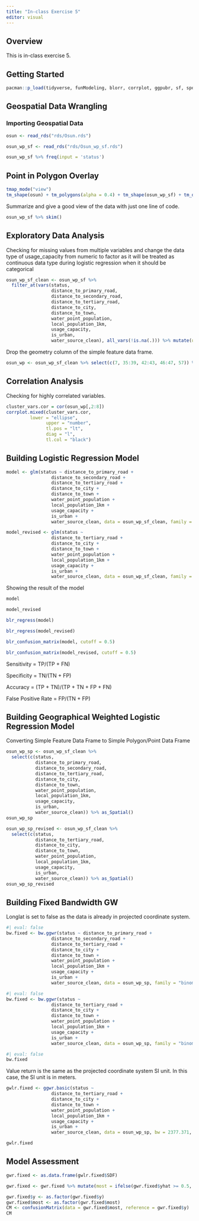 ```yaml
---
title: "In-class Exercise 5"
editor: visual
---
```


## Overview

This is in-class exercise 5.

## Getting Started

```r
pacman::p_load(tidyverse, funModeling, blorr, corrplot, ggpubr, sf, spdep, GWmodel, tmap, skimr, caret)
```

## Geospatial Data Wrangling

### Importing Geospatial Data

```r
osun <- read_rds("rds/Osun.rds")
```

```r
osun_wp_sf <- read_rds("rds/Osun_wp_sf.rds")
```

```r
osun_wp_sf %>% freq(input = 'status')
```

## Point in Polygon Overlay

```r
tmap_mode("view")
tm_shape(osun) + tm_polygons(alpha = 0.4) + tm_shape(osun_wp_sf) + tm_dots(col = "status", alpha = 0.6) + tm_view(set.zoom.limits = c(9,12))
```

Summarize and give a good view of the data with just one line of code.

```r
osun_wp_sf %>% skim()
```

## Exploratory Data Analysis

Checking for missing values from multiple variables and change the data type of usage_capacity from numeric to factor as it will be treated as continuous data type during logistic regression when it should be categorical

```r
osun_wp_sf_clean <- osun_wp_sf %>% 
  filter_at(vars(status,
                 distance_to_primary_road,
                 distance_to_secondary_road,
                 distance_to_tertiary_road,
                 distance_to_city,
                 distance_to_town,
                 water_point_population,
                 local_population_1km,
                 usage_capacity,
                 is_urban,
                 water_source_clean), all_vars(!is.na(.))) %>% mutate(usage_capacity = as.factor(usage_capacity))
```

Drop the geometry column of the simple feature data frame.

```r
osun_wp <- osun_wp_sf_clean %>% select(c(7, 35:39, 42:43, 46:47, 57)) %>% st_set_geometry(NULL)
```

## Correlation Analysis

Checking for highly correlated variables.

```r
cluster_vars.cor = cor(osun_wp[,2:8])
corrplot.mixed(cluster_vars.cor,
         lower = "ellipse", 
               upper = "number",
               tl.pos = "lt",
               diag = "l",
               tl.col = "black")
```

## Building Logistic Regression Model

```r
model <- glm(status ~ distance_to_primary_road +
                 distance_to_secondary_road +
                 distance_to_tertiary_road +
                 distance_to_city +
                 distance_to_town +
                 water_point_population +
                 local_population_1km +
                 usage_capacity +
                 is_urban +
                 water_source_clean, data = osun_wp_sf_clean, family = binomial(link = 'logit'))
```

```r
model_revised <- glm(status ~ 
                 distance_to_tertiary_road +
                 distance_to_city +
                 distance_to_town +
                 water_point_population +
                 local_population_1km +
                 usage_capacity +
                 is_urban +
                 water_source_clean, data = osun_wp_sf_clean, family = binomial(link = 'logit'))
```

Showing the result of the model

```r
model
```

```r
model_revised
```

```r
blr_regress(model)
```

```r
blr_regress(model_revised)
```

```r
blr_confusion_matrix(model, cutoff = 0.5)
```

```r
blr_confusion_matrix(model_revised, cutoff = 0.5)
```

Sensitivity = TP/(TP + FN)

Specificity = TN/(TN + FP)

Accuracy = (TP + TN)/(TP + TN + FP + FN)

False Positive Rate = FP/(TN + FP)

## Building Geographical Weighted Logistic Regression Model

Converting Simple Feature Data Frame to Simple Polygon/Point Data Frame

```r
osun_wp_sp <- osun_wp_sf_clean %>% 
  select(c(status,
           distance_to_primary_road,
           distance_to_secondary_road,
           distance_to_tertiary_road,
           distance_to_city,
           distance_to_town,
           water_point_population,
           local_population_1km,
           usage_capacity,
           is_urban,
           water_source_clean)) %>% as_Spatial()
osun_wp_sp
```

```r
osun_wp_sp_revised <- osun_wp_sf_clean %>% 
  select(c(status,
           distance_to_tertiary_road,
           distance_to_city,
           distance_to_town,
           water_point_population,
           local_population_1km,
           usage_capacity,
           is_urban,
           water_source_clean)) %>% as_Spatial()
osun_wp_sp_revised
```

## Building Fixed Bandwidth GW

Longlat is set to false as the data is already in projected coordinate system.

```r
#| eval: false
bw.fixed <- bw.ggwr(status ~ distance_to_primary_road +
                 distance_to_secondary_road +
                 distance_to_tertiary_road +
                 distance_to_city +
                 distance_to_town +
                 water_point_population +
                 local_population_1km +
                 usage_capacity +
                 is_urban +
                 water_source_clean, data = osun_wp_sp, family = "binomial", approach = "AIC", kernel = "gaussian", adaptive = FALSE, longlat = FALSE)
```

```r
#| eval: false
bw.fixed <- bw.ggwr(status ~ 
                 distance_to_tertiary_road +
                 distance_to_city +
                 distance_to_town +
                 water_point_population +
                 local_population_1km +
                 usage_capacity +
                 is_urban +
                 water_source_clean, data = osun_wp_sp, family = "binomial", approach = "AIC", kernel = "gaussian", adaptive = FALSE, longlat = FALSE)
```

```r
#| eval: false
bw.fixed
```

Value return is the same as the projected coordinate system SI unit. In this case, the SI unit is in meters.

```r
gwlr.fixed <- ggwr.basic(status ~ 
                 distance_to_tertiary_road +
                 distance_to_city +
                 distance_to_town +
                 water_point_population +
                 local_population_1km +
                 usage_capacity +
                 is_urban +
                 water_source_clean, data = osun_wp_sp, bw = 2377.371, family = "binomial", kernel = "gaussian", adaptive = FALSE, longlat = FALSE)
```

```r
gwlr.fixed
```

## Model Assessment

```r
gwr.fixed <- as.data.frame(gwlr.fixed$SDF)
```

```r
gwr.fixed <- gwr.fixed %>% mutate(most = ifelse(gwr.fixed$yhat >= 0.5, T, F))
```

```r
gwr.fixed$y <- as.factor(gwr.fixed$y)
gwr.fixed$most <- as.factor(gwr.fixed$most)
CM <- confusionMatrix(data = gwr.fixed$most, reference = gwr.fixed$y)
CM
```
